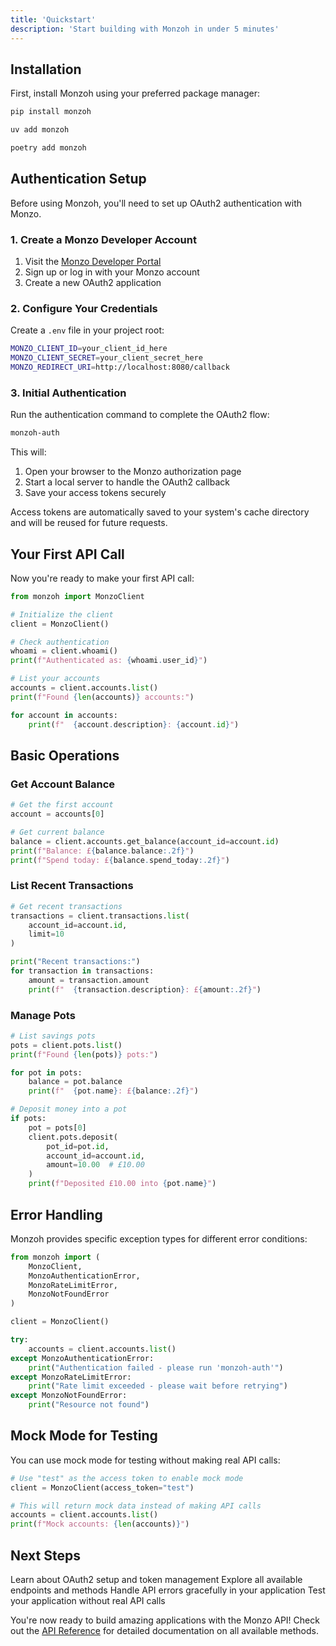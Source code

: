 ```yaml
---
title: 'Quickstart'
description: 'Start building with Monzoh in under 5 minutes'
---
```


## Installation

First, install Monzoh using your preferred package manager:

<CodeGroup>

```bash pip
pip install monzoh
```

```bash uv
uv add monzoh
```

```bash poetry
poetry add monzoh
```

</CodeGroup>

## Authentication Setup

Before using Monzoh, you'll need to set up OAuth2 authentication with Monzo.

### 1. Create a Monzo Developer Account

1. Visit the [Monzo Developer Portal](https://developers.monzo.com/)
2. Sign up or log in with your Monzo account
3. Create a new OAuth2 application

### 2. Configure Your Credentials

Create a `.env` file in your project root:

```bash
MONZO_CLIENT_ID=your_client_id_here
MONZO_CLIENT_SECRET=your_client_secret_here
MONZO_REDIRECT_URI=http://localhost:8080/callback
```

### 3. Initial Authentication

Run the authentication command to complete the OAuth2 flow:

```bash
monzoh-auth
```

This will:
1. Open your browser to the Monzo authorization page
2. Start a local server to handle the OAuth2 callback
3. Save your access tokens securely

<Note>
Access tokens are automatically saved to your system's cache directory and will be reused for future requests.
</Note>

## Your First API Call

Now you're ready to make your first API call:

```python
from monzoh import MonzoClient

# Initialize the client
client = MonzoClient()

# Check authentication
whoami = client.whoami()
print(f"Authenticated as: {whoami.user_id}")

# List your accounts
accounts = client.accounts.list()
print(f"Found {len(accounts)} accounts:")

for account in accounts:
    print(f"  {account.description}: {account.id}")
```

## Basic Operations

### Get Account Balance

```python
# Get the first account
account = accounts[0]

# Get current balance
balance = client.accounts.get_balance(account_id=account.id)
print(f"Balance: £{balance.balance:.2f}")
print(f"Spend today: £{balance.spend_today:.2f}")
```

### List Recent Transactions

```python
# Get recent transactions
transactions = client.transactions.list(
    account_id=account.id,
    limit=10
)

print("Recent transactions:")
for transaction in transactions:
    amount = transaction.amount
    print(f"  {transaction.description}: £{amount:.2f}")
```

### Manage Pots

```python
# List savings pots
pots = client.pots.list()
print(f"Found {len(pots)} pots:")

for pot in pots:
    balance = pot.balance
    print(f"  {pot.name}: £{balance:.2f}")

# Deposit money into a pot
if pots:
    pot = pots[0]
    client.pots.deposit(
        pot_id=pot.id,
        account_id=account.id,
        amount=10.00  # £10.00
    )
    print(f"Deposited £10.00 into {pot.name}")
```

## Error Handling

Monzoh provides specific exception types for different error conditions:

```python
from monzoh import (
    MonzoClient,
    MonzoAuthenticationError,
    MonzoRateLimitError,
    MonzoNotFoundError
)

client = MonzoClient()

try:
    accounts = client.accounts.list()
except MonzoAuthenticationError:
    print("Authentication failed - please run 'monzoh-auth'")
except MonzoRateLimitError:
    print("Rate limit exceeded - please wait before retrying")
except MonzoNotFoundError:
    print("Resource not found")
```

## Mock Mode for Testing

You can use mock mode for testing without making real API calls:

```python
# Use "test" as the access token to enable mock mode
client = MonzoClient(access_token="test")

# This will return mock data instead of making API calls
accounts = client.accounts.list()
print(f"Mock accounts: {len(accounts)}")
```

## Next Steps

<CardGroup cols={2}>
  <Card
    title="Authentication Guide"
    icon="key"
    href="/authentication"
  >
    Learn about OAuth2 setup and token management
  </Card>
  <Card
    title="API Reference"
    icon="code"
    href="/api-reference/introduction"
  >
    Explore all available endpoints and methods
  </Card>
  <Card
    title="Error Handling"
    icon="triangle-exclamation"
    href="/guides/error-handling"
  >
    Handle API errors gracefully in your application
  </Card>
  <Card
    title="Mock Mode"
    icon="flask"
    href="/guides/mock-mode"
  >
    Test your application without real API calls
  </Card>
</CardGroup>

You're now ready to build amazing applications with the Monzo API! Check out the [API Reference](/api-reference/introduction) for detailed documentation on all available methods.